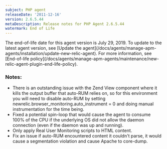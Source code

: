 ```yaml
---
subject: PHP agent
releaseDate: '2011-12-16'
version: 2.6.5.44
metaDescription: Release notes for PHP Agent 2.6.5.44
watermark: End of Life
---
```


<Callout variant="important">
  The end-of-life date for this agent version is July 29, 2019. To update to the latest agent version, see [Update the agent](/docs/agents/manage-apm-agents/installation/update-new-relic-agent). For more information, see [End-of-life policy](/docs/agents/manage-apm-agents/maintenance/new-relic-agent-plugin-end-life-policy).
</Callout>

### Notes:

* There is an outstanding issue with the Zend View component where it kills the output buffer that auto-RUM relies on, so for this environment you will need to disable auto-RUM by setting newrelic.browser_monitoring.auto_instrument = 0 and doing manual instrumentation for the time being.
* Fixed a potential spin-loop that would cause the agent to consume 100% of the CPU if the underlying OS did not allow the daemon connection (even if the daemon was up and running).
* Only apply Real User Monitoring scripts to HTML content.
* Fix an issue if auto-RUM encountered content it couldn't parse, it would cause a segmentation violation and cause Apache to core-dump.
